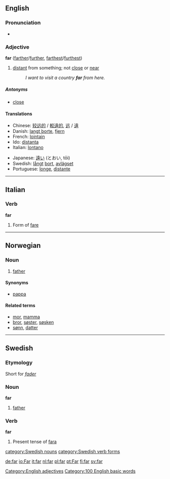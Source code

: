 {{see|får}}
==English==

{{rank|few|whom|love|180|far|seemed|house|looked}}

===Pronunciation===
*{{audio|en-us-far.ogg|Audio (US)}}

===Adjective===
'''far''' ([[farther]]/[[further]], [[farthest]]/[[furthest]])
#[[distant]] from something; not [[close]] or [[near]]
#:''I want to visit a country '''far''' from here.''

=====Antonyms=====
*[[close]]

====Translations====
{{top}}<!--languages from A to I go here-->
*Chinese: [[较远的]] / [[較遠的]], [[远]] / [[遠]]
*Danish: [[langt borte]], [[fjern]]
*French: [[lointain]]
*Ido: [[distanta]]
*Italian: [[lontano]]
{{mid}}<!--languages from J to Z go here-->
*Japanese: [[遠い]] (とおい, tōi)
*Swedish: [[långt]] [[bort]], [[avlägset]]
*Portuguese: [[longe]], [[distante]]
{{bottom}}

----
==Italian==
=== Verb ===
'''far'''
#Form of [[fare]]

----
==Norwegian==
===Noun===
{{no-noun-irreg|m|[[faren]]|[[fedre]]|[[fedrene]]}}
#[[father]]
====Synonyms====
*[[pappa]]
====Related terms====
*[[mor]], [[mamma]]
*[[bror]], [[søster]], [[søsken]]
*[[sønn]], [[datter]]

----

==Swedish==
===Etymology===
Short for ''[[fader]]''

===Noun===
'''far'''

#[[father]]

===Verb===
'''far'''

#Present tense of [[fara#verb|fara]]

[[Category:English adjectives]]
[[Category:100 English basic words]]
[[category:Swedish nouns]]
[[category:Swedish verb forms]]

[[de:far]]
[[io:Far]]
[[it:far]]
[[nl:far]]
[[pl:far]]
[[pt:Far]]
[[fi:far]]
[[sv:far]]